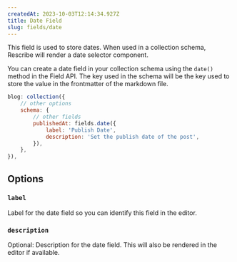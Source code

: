 ```yaml
---
createdAt: 2023-10-03T12:14:34.927Z
title: Date Field
slug: fields/date
---
```


This field is used to store dates. When used in a collection schema, Rescribe will render a date selector component.

You can create a date field in your collection schema using the `date()` method in the Field API. The key used in the schema will be the key used to store the value in the frontmatter of the markdown file.

```javascript
blog: collection({
    // other options  
	schema: {
        // other fields
        publishedAt: fields.date({
			label: 'Publish Date',
			description: 'Set the publish date of the post',
    	}),
	},
}),
```

## Options

### `label`

Label for the date field so you can identify this field in the editor.

### `description`

Optional: Description for the date field. This will also be rendered in the editor if available.
